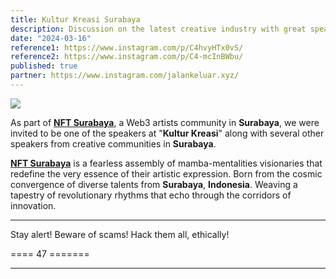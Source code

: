 ```yaml
---
title: Kultur Kreasi Surabaya
description: Discussion on the latest creative industry with great speakers and illustration competition in Surabaya.
date: "2024-03-16"
reference1: https://www.instagram.com/p/C4hvyHTx0vS/
reference2: https://www.instagram.com/p/C4-mcInBWbu/
published: true
partner: https://www.instagram.com/jalankeluar.xyz/
---
```


[![](/images/proj/prof-nota-at-kultur-kreasi-surabaya.jpg)](/images/proj/prof-nota-at-kultur-kreasi-surabaya.jpg)

As part of [**NFT Surabaya**](https://www.instagram.com/nft.surabaya/), a Web3 artists community in **Surabaya**, we were invited to be one of the speakers at "**Kultur Kreasi**" along with several other speakers from creative communities in **Surabaya**.

[**NFT Surabaya**](https://www.instagram.com/nft.surabaya/) is a fearless assembly of mamba-mentalities visionaries that redefine the very essence of their artistic expression. Born from the cosmic convergence of diverse talents from **Surabaya**, **Indonesia**. Weaving a tapestry of revolutionary rhythms that echo through the corridors of innovation.

---

Stay alert! Beware of scams! Hack them all, ethically!

==== 47 =======

---
